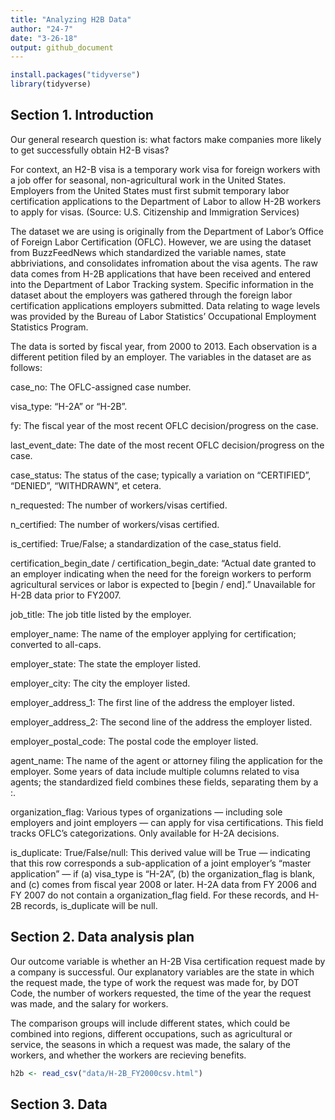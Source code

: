 ```yaml
---
title: "Analyzing H2B Data"
author: "24-7"
date: "3-26-18"
output: github_document
---
```


```r
install.packages("tidyverse")
library(tidyverse)
```


## Section 1. Introduction
Our general research question is: what factors make companies more likely to get successfully obtain H2-B visas? 

For context, an H2-B visa is a temporary work visa for foreign workers with a job offer for seasonal, non-agricultural work in the United States. Employers from the United States must first submit temporary labor certification applications to the Department of Labor to allow H-2B workers to apply for visas. (Source: U.S. Citizenship and Immigration Services)

The dataset we are using is originally from the Department of Labor's Office of Foreign Labor Certification (OFLC). However, we are using the dataset from BuzzFeedNews which standardized the variable names, state abbriviations, and consolidates infromation about the visa agents. The raw data comes from H-2B applications that have been received and entered into the Department of Labor Tracking system. Specific information in the dataset about the employers was gathered through the foreign labor certification applications employers submitted. Data relating to wage levels was provided by the Bureau of Labor Statistics' Occupational Employment Statistics Program. 

The data is sorted by fiscal year, from 2000 to 2013. Each observation is a different petition filed by an employer. The variables in the dataset are as follows: 

case_no: The OFLC-assigned case number.

visa_type: "H-2A" or "H-2B".

fy: The fiscal year of the most recent OFLC decision/progress on the case.

last_event_date: The date of the most recent OFLC decision/progress on the case.

case_status: The status of the case; typically a variation on "CERTIFIED", "DENIED", "WITHDRAWN", et cetera.

n_requested: The number of workers/visas certified.

n_certified: The number of workers/visas certified.

is_certified: True/False; a standardization of the case_status field.

certification_begin_date / certification_begin_date: "Actual date granted to an employer indicating when the need for the foreign workers to perform agricultural services or labor is expected to [begin / end]." Unavailable for H-2B data prior to FY2007.

job_title: The job title listed by the employer.

employer_name: The name of the employer applying for certification; converted to all-caps.

employer_state: The state the employer listed.

employer_city: The city the employer listed.

employer_address_1: The first line of the address the employer listed.

employer_address_2: The second line of the address the employer listed.

employer_postal_code: The postal code the employer listed.

agent_name: The name of the agent or attorney filing the application for the employer. Some years of data include multiple columns related to visa agents; the standardized field combines these fields, separating them by a :.

organization_flag: Various types of organizations — including sole employers and joint employers — can apply for visa certifications. This field tracks OFLC's categorizations. Only available for H-2A decisions.

is_duplicate: True/False/null: This derived value will be True — indicating that this row corresponds a sub-application of a joint employer's "master application" — if (a) visa_type is "H-2A", (b) the organization_flag is blank, and (c) comes from fiscal year 2008 or later. H-2A data from FY 2006 and FY 2007 do not contain a organization_flag field. For these records, and H-2B records, is_duplicate will be null.

## Section 2. Data analysis plan

Our outcome variable is whether an H-2B Visa certification request made by a company is successful. Our explanatory variables are the state in which the request made, the type of work the request was made for, by DOT Code, the number of workers requested, the time of the year the request was made, and the salary for workers. 

The comparison groups will include different states, which could be combined into regions, different occupations, such as agricultural or service, the seasons in which a request was made, the salary of the workers, and whether the workers are recieving benefits. 

```r
h2b <- read_csv("data/H-2B_FY2000csv.html")
```


## Section 3. Data
